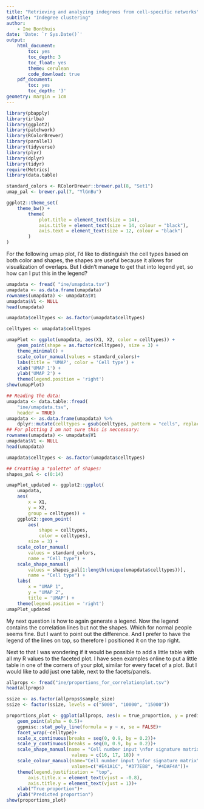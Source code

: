 ```yaml
---
title: "Retrieving and analyzing indegrees from cell-specific networks"
subtitle: "Indegree clustering" 
author:
    - Ine Bonthuis
date: 'Date: `r Sys.Date()`'
output:
    html_document:
        toc: yes
        toc_depth: 3
        toc_float: yes
        theme: cerulean
        code_download: true
    pdf_document:
        toc: yes
        toc_depth: '3'
geometry: margin = 1cm
---
```


```r
library(pbapply)
library(irlba)
library(ggplot2)
library(patchwork)
library(RColorBrewer)
library(parallel)
library(tidyverse)
library(plyr)
library(dplyr)
library(tidyr)
require(Metrics)
library(data.table)
```

```r

standard_colors <- RColorBrewer::brewer.pal(8, "Set1")
umap_pal <- brewer.pal(7, "YlGnBu")

ggplot2::theme_set(
    theme_bw() +
        theme(
            plot.title = element_text(size = 14),
            axis.title = element_text(size = 14, colour = "black"),
            axis.text = element_text(size = 12, colour = "black")
        )
)

```


For the following umap plot, I'd like to distinguish the cell types based on both color and shapes, the shapes are useful because it allows for visualization of overlaps. But I didn't manage to get that into legend yet, so how can I put this in the legend?

```r
umapdata <- fread( "ine/umapdata.tsv")
umapdata <- as.data.frame(umapdata)
rownames(umapdata) <- umapdata$V1 
umapdata$V1 <- NULL
head(umapdata)

umapdata$celltypes <- as.factor(umapdata$celltypes)

celltypes <- umapdata$celltypes

umapPlot <- ggplot(umapdata, aes(X1, X2, color = celltypes)) +
    geom_point(shape = as.factor(celltypes), size = 3) +
    theme_minimal() +
    scale_color_manual(values = standard_colors)+
    labs(title = 'UMAP', color = 'Cell type') + 
    xlab('UMAP 1') +
    ylab('UMAP 2') +
    theme(legend.position = 'right') 
show(umapPlot)
```

```r

## Reading the data:
umapdata <- data.table::fread(
    "ine/umapdata.tsv",
    header = TRUE)
umapdata <- as.data.frame(umapdata) %>%
    dplyr::mutate(celltypes = gsub(celltypes, pattern = "cells", replacement = " cells"))
## For plotting I am not sure this is neccessary:
rownames(umapdata) <- umapdata$V1 
umapdata$V1 <- NULL
head(umapdata)

umapdata$celltypes <- as.factor(umapdata$celltypes)

## Creatting a "palette" of shapes:
shapes_pal <- c(0:14)

umapPlot_updated <- ggplot2::ggplot(
    umapdata,
    aes(
        x = X1,
        y = X2, 
        group = celltypes)) +
    ggplot2::geom_point(
        aes(
            shape = celltypes,
            color = celltypes),
        size = 3) +
    scale_color_manual(
        values = standard_colors,
        name = "Cell type") +
    scale_shape_manual(
        values = shapes_pal[1:length(unique(umapdata$celltypes))],
        name = "Cell type") +
    labs(
        x = "UMAP 1",
        y = "UMAP 2",
        title = 'UMAP') + 
    theme(legend.position = 'right') 
umapPlot_updated
```


My next question is how to again generate a legend. Now the legend contains the correlation lines but not the shapes. Which for normal people seems fine. But I want to point out the difference. And I prefer to have the legend of the lines on top, so therefore I positioned it on the top right. 

Next to that I was wondering if it would be possible to add a little table with all my R values to the faceted plot. I have seen examples online to put a little table in one of the corners of your plot, similar for every facet of a plot. But I would like to add just one table, next to the facets/panels.

```r
allprops <- fread("ine/proportions_for_correlationplot.tsv")
head(allprops)

ssize <- as.factor(allprops$sample_size)
ssize <- factor(ssize, levels = c("5000", "10000", "15000"))

proportions_plot <- ggplot(allprops, aes(x = true_proportion, y = predicted_proportion, col = ssize, shape = ssize)) + 
    geom_point(alpha = 0.5)+
    ggpmisc::stat_poly_line(formula = y ~ x, se = FALSE)+ 
    facet_wrap(~celltype)+
    scale_x_continuous(breaks = seq(0, 0.9, by = 0.2))+
    scale_y_continuous(breaks = seq(0, 0.9, by = 0.2))+
    scale_shape_manual(name = "Cell number input \nfor signature matrix",
                        values = c(16, 17, 18)) + 
    scale_colour_manual(name="Cell number input \nfor signature matrix",
                        values=c("#E41A1C", "#377EB8", "#4DAF4A"))+
    theme(legend.justification = "top", 
        axis.title.x = element_text(vjust = -0.8), 
        axis.title.y = element_text(vjust = 1))+
    xlab("True proportion")+
    ylab("Predicted proportion")
show(proportions_plot)
```